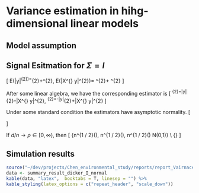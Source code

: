 # Variance estimation in hihg-dimensional linear models

## Model assumption 

## Signal Esitmation for $\Sigma = I$

\[
E\left(\frac{1}{n}\|y\|^{2}\right)=\tau^{2}+\sigma^{2}, \quad E\left(\frac{1}{n^{2}}\left\|X^{\mathrm{T}} y\right\|^{2}\right)=\frac{d+n+1}{n} \tau^{2}+\frac{d}{n} \sigma^{2}
\]

After some linear algebra, we have the corresponding estimator is 
\[
\hat{\sigma}^{2}=\frac{d+n+1}{n(n+1)}\|y\|^{2}-\frac{1}{n(n+1)}\left\|X^{\mathrm{T}} y\right\|^{2}, \quad \hat{\tau}^{2}=-\frac{d}{n(n+1)}\|y\|^{2}+\frac{1}{n(n+1)}\left\|X^{\mathrm{T}} y\right\|^{2}
\]

Under some standard condition the estimators have asymptotic normality. 
\[
\begin{aligned} \psi_{1}^{2} &=2\left\{\frac{d}{n}\left(\sigma^{2}+\tau^{2}\right)^{2}+\sigma^{4}+\tau^{4}\right\} \\ \psi_{2}^{2} &=2\left\{\left(1+\frac{d}{n}\right)\left(\sigma^{2}+\tau^{2}\right)^{2}-\sigma^{4}+3 \tau^{4}\right\} \\ \psi_{0}^{2} &=\frac{2}{\left(\sigma^{2}+\tau^{2}\right)^{2}}\left\{\left(1+\frac{d}{n}\right)\left(\sigma^{2}+\tau^{2}\right)^{2}-\sigma^{4}\right\} \end{aligned}
\]

If  $d / n \rightarrow \rho \in[0, \infty)$, then 
\[
 {n^{1 / 2}\left(\frac{\hat{\sigma}^{2}-\sigma^{2}}{\psi_{1}}\right), n^{1 / 2}\left(\frac{\hat{\tau}^{2}-\tau^{2}}{\psi_{2}}\right), n^{1 / 2}\left(\frac{\hat{r}^{2}-r^{2}}{\psi_{0}}\right) \rightarrow N(0,1)} \\ {\text { in distribution. }}
\]

## Simulation results
```r
source("~/dev/projects/Chen_environmental_study/reports/report_Vairnace_estimation_High_dimensional/Dicker_2013.R")
data <- summary_result_dicker_I_normal
kable(data, "latex",  booktabs = T, linesep = "") %>%
kable_styling(latex_options = c("repeat_header", "scale_down")) 
```



